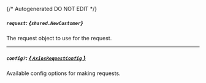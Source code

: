 {/* Autogenerated DO NOT EDIT  */}

##### `request`: *{`shared.NewCustomer`}*
The request object to use for the request.
<Collapsible>
    <NewCustomer/>
</Collapsible>

---
##### `config?`: [*{ `AxiosRequestConfig` }*](https://axios-http.com/docs/req_config)
Available config options for making requests.


